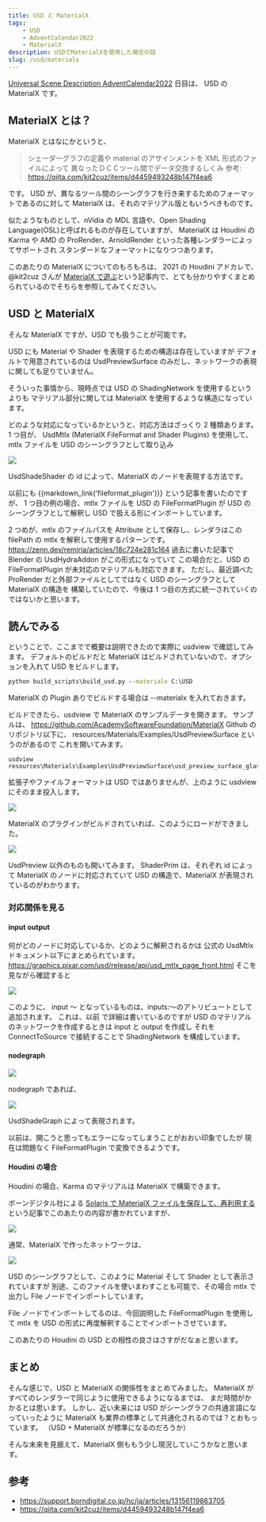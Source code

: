 ```yaml
---
title: USD と MaterialX
tags:
    - USD
    - AdventCalendar2022
    - MaterialX
description: USDでMaterialXを使用した場合の話
slug: /usd/materialx
---
```


[Universal Scene Description AdventCalendar2022](https://qiita.com/advent-calendar/2022/usd) 日目は、 USD の MaterialX です。

## MaterialX とは？

MaterialX とはなにかというと、

> シェーダーグラフの定義や material のアサインメントを XML 形式のファイルによって
> 異なったＤＣＣツール間でデータ交換するしくみ
> 参考: https://qiita.com/kit2cuz/items/d4459493248b147f4ea6

です。
USD が、異なるツール間のシーングラフを行き来するためのフォーマットであるのに対して
MaterialX は、それのマテリアル版ともいうべきものです。

似たようなものとして、nVidia の MDL 言語や、Open Shading Language(OSL)と呼ばれるものが存在していますが、
MaterialX は Houdini の Karma や AMD の ProRender、ArnoldRender といった各種レンダラーによってサポートされ
スタンダードなフォーマットになりつつあります。

このあたりの MaterialX についてのもろもろは、 2021 の Houdini アドカレで、 @kit2cuz さんが [MaterialX で遊ぶ](https://qiita.com/kit2cuz/items/d4459493248b147f4ea6)という記事内で、とても分かりやすくまとめられているのでそちらを参照してみてください。

## USD と MaterialX

そんな MaterialX ですが、USD でも扱うことが可能です。

USD にも Material や Shader を表現するための構造は存在していますが
デフォルトで用意されているのは UsdPreviewSurface のみだし、ネットワークの表現に関しても足りていません。

そういった事情から、現時点では USD の ShadingNetwork を使用するというよりも
マテリアル部分に関しては MaterialX を使用するような構造になっています。

どのような対応になっているかというと、対応方法はざっくり 2 種類あります。
1 つ目が、 UsdMtlx (MaterialX FileFormat and Shader Plugins) を使用して、 mtlx ファイルを USD のシーングラフとして取り込み

![](https://gyazo.com/3f056ecc90f9f19f59222d9f86102542.png)

UsdShadeShader の id によって、MaterialX のノードを表現する方法です。

以前にも {{markdown_link('fileformat_plugin')}} という記事を書いたのですが、
1 つ目の例の場合、mtlx ファイルを USD の FileFormatPlugin が USD のシーングラフとして解釈し
USD で扱える形にインポートしています。

2 つめが、mtlx のファイルパスを Attribute として保存し、レンダラはこの filePath の mtlx を解釈して使用するパターンです。
https://zenn.dev/remiria/articles/18c724e281c164
過去に書いた記事で Blender の UsdHydraAddon がこの形式になっていて
この場合だと、USD の FileFormatPlugin が未対応のマテリアルも対応できます。
ただし、最近調べた ProRender だと外部ファイルとしてではなく USD のシーングラフとして MaterialX の構造を
構築していたので、今後は 1 つ目の方式に統一されていくのではないかと思います。

## 読んでみる

ということで、ここまでで概要は説明できたので実際に usdview で確認してみます。
デフォルトのビルドだと MaterialX はビルドされていないので、オプションを入れて USD をビルドします。

```bat
python build_scripts\build_usd.py --materialx C:\USD
```

MaterialX の Plugin ありでビルドする場合は --materialx を入れておきます。

ビルドできたら、usdview で MaterialX のサンプルデータを開きます。
サンプルは、
https://github.com/AcademySoftwareFoundation/MaterialX
Github のリポジトリ以下に、 resources/Materials/Examples/UsdPreviewSurface というのがあるので
これを開いてみます。

```
usdview resources\Materials\Examples\UsdPreviewSurface\usd_preview_surface_glass.mtlx
```

拡張子やファイルフォーマットは USD ではありませんが、上のように usdview にそのまま投入します。

![](https://gyazo.com/69889187dbb67b8c5581abe94639f1c2.png)

MaterialX のプラグインがビルドされていれば、このようにロードができました。

![](https://gyazo.com/79f7fc0a8cbf7276a872ebcfab32f246.png)

UsdPreview 以外のものも開いてみます。
ShaderPrim は、それぞれ id によって MaterialX のノードに対応されていて
USD の構造で、MaterialX が表現されているのがわかります。

### 対応関係を見る

#### input output

何がどのノードに対応しているか、どのように解釈されるかは
公式の UsdMtlx ドキュメント以下にまとめられています。
https://graphics.pixar.com/usd/release/api/usd_mtlx_page_front.html
そこを見ながら確認すると

![](https://gyazo.com/5958b3d529ae545d8a5fab90ee710766.png)

このように、 input ～ となっているものは、inputs:～のアトリビュートとして追加されます。
これは、以前 <AutoLinkTitle url="/usd/python/shader" /> で詳細は書いているのですが
USD のマテリアルのネットワークを作成するときは input と output を作成し
それを ConnectToSource で接続することで ShadingNetwork を構成しています。

#### nodegraph

![](https://gyazo.com/adf08643fbaeaf47698c9d0f7e7d449e.png)

nodegraph であれば、

![](https://gyazo.com/f7bfd0b4ebf90ca0f7e8b4093a9afb56.png)

UsdShadeGraph によって表現されます。

以前は、開こうと思ってもエラーになってしまうことがおおい印象でしたが
現在は問題なく FileFormatPlugin で変換できるようです。

#### Houdini の場合

Houdini の場合、Karma のマテリアルは MaterialX で構築できます。

ボーンデジタル社による [Solaris で MaterialX ファイルを保存して、再利用する](https://support.borndigital.co.jp/hc/ja/articles/13156119863705) という記事でこのあたりの内容が書かれていますが、

![](https://gyazo.com/65100479d4340fd5512b9fd827a249ca.png)

通常、MaterialX で作ったネットワークは、

![](https://gyazo.com/20ddcbda3745df172b4bc17a6ed2ddee.png)

USD のシーングラフとして、このように Material そして Shader として表示されていますが
別途、このファイルを使いまわすことも可能で、その場合 mtlx で出力し
File ノードでインポートしています。

File ノードでインポートしてるのは、今回説明した FileFormatPlugin を使用して
mtlx を USD の形式に再度解釈することでインポートさせています。

このあたりの Houdini の USD との相性の良さはさすがだなぁと思います。

## まとめ

そんな感じで、USD と MaterialX の関係性をまとめてみました。
MaterialX がすべてのレンダラーで同じように使用できるようになるまでは、
まだ時間がかかるとは思います。
しかし、近い未来には USD がシーングラフの共通言語になっていったように
MaterialX も業界の標準として共通化されるのでは？とおもっています。
（USD + MaterialX が標準になるのだろうか）

そんな未来を見据えて、MaterialX 側ももう少し現況していこうかなと思います。

## 参考

-   https://support.borndigital.co.jp/hc/ja/articles/13156119863705
-   https://qiita.com/kit2cuz/items/d4459493248b147f4ea6

